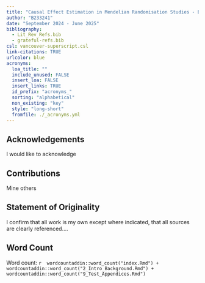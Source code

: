 ```yaml
---
title: "Causal Effect Estimation in Mendelian Randomisation Studies - Evaluating a Novel Bayesian Approach To Genetic Pleiotropy Versus Established Weighted Median Methodology"
author: "B233241"
date: "September 2024 - June 2025"
bibliography: 
  - Lit_Rev_Refs.bib
  - grateful-refs.bib
csl: vancouver-superscript.csl
link-citations: TRUE
urlcolor: blue
acronyms:
  loa_title: ""
  include_unused: FALSE
  insert_loa: FALSE
  insert_links: TRUE
  id_prefix: "acronyms_"
  sorting: "alphabetical"
  non_existing: "key"
  style: "long-short"
  fromfile: ./_acronyms.yml
---
```


\newpage

## Acknowledgements {-}

I would like to acknowledge


## Contributions {-}

Mine others

## Statement of Originality {-}

I confirm that all work is my own except where indicated, that all sources are clearly referenced....


## Word Count {-}

Word count: 
`r 
wordcountaddin::word_count("index.Rmd") +
wordcountaddin::word_count("2_Intro_Background.Rmd") + 
wordcountaddin::word_count("9_Test_Appendices.Rmd") 
`

\newpage